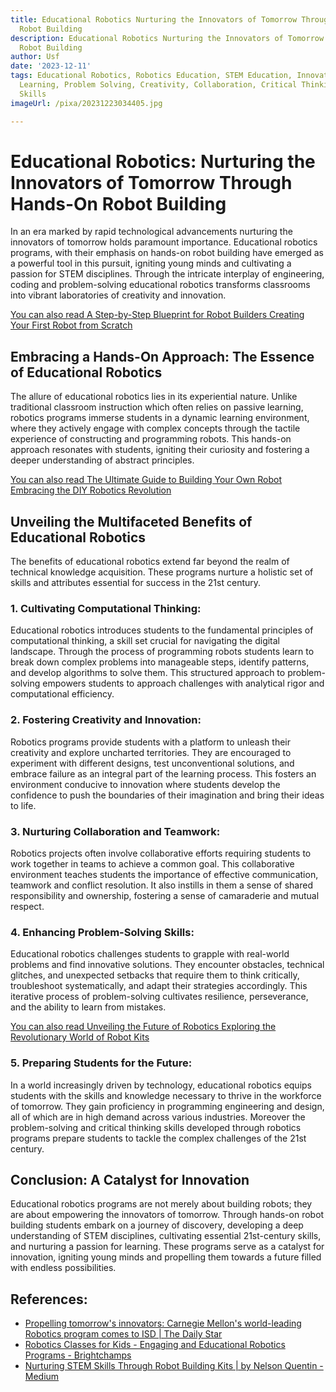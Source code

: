 ```yaml
---
title: Educational Robotics Nurturing the Innovators of Tomorrow Through Hands-On
  Robot Building
description: Educational Robotics Nurturing the Innovators of Tomorrow Through Hands-On
  Robot Building
author: Usf
date: '2023-12-11'
tags: Educational Robotics, Robotics Education, STEM Education, Innovation, Hands-On
  Learning, Problem Solving, Creativity, Collaboration, Critical Thinking, Future
  Skills
imageUrl: /pixa/20231223034405.jpg

---
```

# Educational Robotics: Nurturing the Innovators of  Tomorrow Through Hands-On Robot Building

In  an era marked by  rapid technological advancements nurturing the innovators  of tomorrow holds paramount  importance. Educational robotics programs, with their emphasis on hands-on robot building  have emerged as a powerful tool in this pursuit, igniting young minds and cultivating a passion for STEM disciplines.  Through the  intricate interplay of engineering, coding and problem-solving educational robotics transforms classrooms into vibrant laboratories of creativity and innovation.

[You can also read A  Step-by-Step Blueprint for  Robot Builders Creating Your First Robot from Scratch](A%20Step-by-Step%20Blueprint%20for%20Robot%20Builders%20Creating%20Your%20First%20Robot%20from%20Scratch)


## Embracing a Hands-On Approach: The Essence of Educational Robotics

The allure of educational robotics lies in its experiential nature.  Unlike  traditional classroom instruction which often relies  on passive learning, robotics programs  immerse students in a dynamic learning environment,  where  they  actively engage  with complex concepts through the tactile experience of constructing and programming robots. This hands-on  approach  resonates with students, igniting their curiosity and fostering a deeper understanding of abstract principles.

[You can also read The  Ultimate Guide to Building  Your Own Robot Embracing the DIY Robotics Revolution](The%20Ultimate%20Guide%20to%20Building%20Your%20Own%20Robot%20Embracing%20the%20DIY%20Robotics%20Revolution)


## Unveiling  the Multifaceted Benefits of Educational Robotics

The benefits of educational robotics extend far beyond the realm of technical knowledge  acquisition. These programs nurture a holistic set of skills and attributes essential for success in the 21st century.

### 1. Cultivating Computational Thinking:

Educational robotics introduces students to the fundamental principles of computational  thinking, a skill set crucial for navigating the digital landscape. Through the process of programming robots students  learn to break down complex problems into manageable  steps, identify patterns,  and develop algorithms to solve them. This structured approach to problem-solving empowers students to  approach challenges with analytical rigor and computational efficiency.

### 2. Fostering Creativity and  Innovation:

Robotics programs provide students  with a platform to unleash their creativity and explore uncharted territories. They are encouraged to  experiment with different designs,  test unconventional  solutions, and embrace failure as an integral  part of the learning process. This fosters an environment  conducive to innovation where students develop the confidence to push  the boundaries of  their imagination and bring their  ideas to life.

### 3. Nurturing  Collaboration and Teamwork:

Robotics projects often involve collaborative efforts requiring students to work together in teams to achieve a common goal. This  collaborative environment teaches students the importance of effective communication, teamwork  and conflict resolution. It also instills in  them a  sense of shared responsibility and ownership, fostering  a sense of camaraderie and mutual respect.

### 4. Enhancing Problem-Solving Skills:

Educational robotics challenges students to grapple with real-world problems and find innovative solutions. They encounter obstacles, technical  glitches, and unexpected setbacks that require them to think critically, troubleshoot  systematically, and adapt their strategies accordingly. This iterative process of  problem-solving cultivates resilience, perseverance, and  the ability to learn from mistakes.

[You can also read Unveiling the Future of Robotics Exploring the Revolutionary World of Robot Kits](Unveiling%20the%20Future%20of%20Robotics%20Exploring%20the%20Revolutionary%20World%20of%20Robot%20Kits)


### 5. Preparing Students for the Future:

In a world increasingly  driven by technology,  educational robotics equips students with the skills  and knowledge necessary to thrive in the workforce of tomorrow. They gain proficiency in programming engineering and  design, all of which are in high demand across various industries. Moreover the problem-solving and critical thinking skills developed through robotics programs  prepare students to tackle the complex challenges  of the 21st century.

## Conclusion: A Catalyst for Innovation

Educational robotics programs are not merely  about building robots; they are about empowering the innovators of tomorrow. Through hands-on robot building students embark on a journey of discovery, developing a deep understanding  of  STEM disciplines, cultivating  essential 21st-century skills, and nurturing a passion for learning. These programs  serve as a catalyst for innovation, igniting young minds and propelling them towards a future filled with endless possibilities.

## References:
- [Propelling tomorrow's innovators: Carnegie Mellon's world-leading Robotics program comes to ISD | The Daily Star](https://www.thedailystar.net/rising-stars/education/news/propelling-tomorrows-innovators-carnegie-mellons-world-leading-robotics-program-comes-isd-3482521)
- [Robotics Classes for Kids - Engaging and Educational Robotics Programs - Brightchamps](https://brightchamps.com/blog/robotics-classes-for-kids/)
- [Nurturing STEM Skills Through Robot Building Kits | by Nelson Quentin - Medium](https://medium.com/@nelson.quentin/nurturing-stem-skills-through-robot-building-kits-6e6b7a490d7b)
